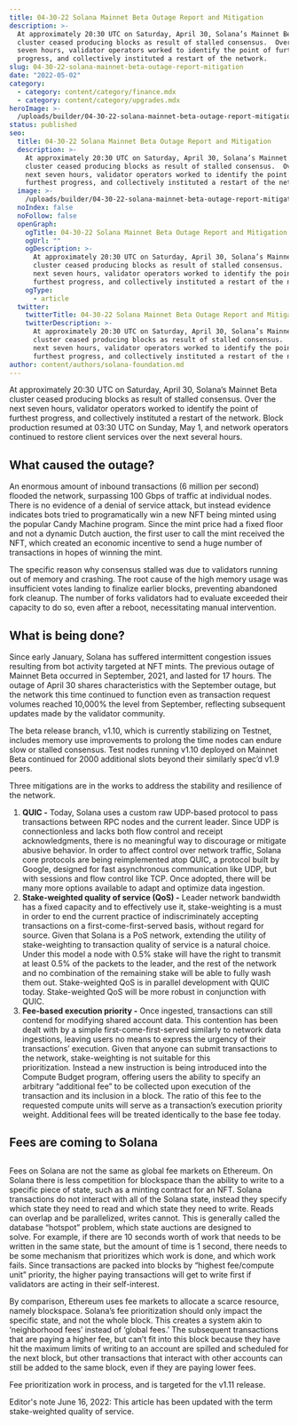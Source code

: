 ```yaml
---
title: 04-30-22 Solana Mainnet Beta Outage Report and Mitigation
description: >-
  At approximately 20:30 UTC on Saturday, April 30, Solana’s Mainnet Beta
  cluster ceased producing blocks as result of stalled consensus.  Over the next
  seven hours, validator operators worked to identify the point of furthest
  progress, and collectively instituted a restart of the network.
slug: 04-30-22-solana-mainnet-beta-outage-report-mitigation
date: "2022-05-02"
category:
  - category: content/category/finance.mdx
  - category: content/category/upgrades.mdx
heroImage: >-
  /uploads/builder/04-30-22-solana-mainnet-beta-outage-report-mitigation/35680bc3890443368a1c37d6da851cc2.png
status: published
seo:
  title: 04-30-22 Solana Mainnet Beta Outage Report and Mitigation
  description: >-
    At approximately 20:30 UTC on Saturday, April 30, Solana’s Mainnet Beta
    cluster ceased producing blocks as result of stalled consensus.  Over the
    next seven hours, validator operators worked to identify the point of
    furthest progress, and collectively instituted a restart of the network.
  image: >-
    /uploads/builder/04-30-22-solana-mainnet-beta-outage-report-mitigation/35680bc3890443368a1c37d6da851cc2.png
  noIndex: false
  noFollow: false
  openGraph:
    ogTitle: 04-30-22 Solana Mainnet Beta Outage Report and Mitigation
    ogUrl: ""
    ogDescription: >-
      At approximately 20:30 UTC on Saturday, April 30, Solana’s Mainnet Beta
      cluster ceased producing blocks as result of stalled consensus.  Over the
      next seven hours, validator operators worked to identify the point of
      furthest progress, and collectively instituted a restart of the network.
    ogType:
      - article
  twitter:
    twitterTitle: 04-30-22 Solana Mainnet Beta Outage Report and Mitigation
    twitterDescription: >-
      At approximately 20:30 UTC on Saturday, April 30, Solana’s Mainnet Beta
      cluster ceased producing blocks as result of stalled consensus.  Over the
      next seven hours, validator operators worked to identify the point of
      furthest progress, and collectively instituted a restart of the network.
author: content/authors/solana-foundation.md
---
```


At approximately 20:30 UTC on Saturday, April 30, Solana’s Mainnet Beta cluster ceased producing blocks as result of stalled consensus. Over the next seven hours, validator operators worked to identify the point of furthest progress, and collectively instituted a restart of the network. Block production resumed at 03:30 UTC on Sunday, May 1, and network operators continued to restore client services over the next several hours.

## **What caused the outage?**

An enormous amount of inbound transactions (6 million per second) flooded the network, surpassing 100 Gbps of traffic at individual nodes. There is no evidence of a denial of service attack, but instead evidence indicates bots tried to programatically win a new NFT being minted using the popular Candy Machine program. Since the mint price had a fixed floor and not a dynamic Dutch auction, the first user to call the mint received the NFT, which created an economic incentive to send a huge number of transactions in hopes of winning the mint.

The specific reason why consensus stalled was due to validators running out of memory and crashing. The root cause of the high memory usage was insufficient votes landing to finalize earlier blocks, preventing abandoned fork cleanup. The number of forks validators had to evaluate exceeded their capacity to do so, even after a reboot, necessitating manual intervention.

## **What is being done?**

Since early January, Solana has suffered intermittent congestion issues resulting from bot activity targeted at NFT mints. The previous outage of Mainnet Beta occurred in September, 2021, and lasted for 17 hours. The outage of April 30 shares characteristics with the September outage, but the network this time continued to function even as transaction request volumes reached 10,000% the level from September, reflecting subsequent updates made by the validator community.

The beta release branch, v1.10, which is currently stabilizing on Testnet, includes memory use improvements to prolong the time nodes can endure slow or stalled consensus. Test nodes running v1.10 deployed on Mainnet Beta continued for 2000 additional slots beyond their similarly spec’d v1.9 peers.

Three mitigations are in the works to address the stability and resilience of the network.

1.  **QUIC -** Today, Solana uses a custom raw UDP-based protocol to pass transactions between RPC nodes and the current leader. Since UDP is connectionless and lacks both flow control and receipt acknowledgments, there is no meaningful way to discourage or mitigate abusive behavior. In order to affect control over network traffic, Solana core protocols are being reimplemented atop QUIC, a protocol built by Google, designed for fast asynchronous communication like UDP, but with sessions and flow control like TCP. Once adopted, there will be many more options available to adapt and optimize data ingestion.
2.  **Stake-weighted quality of service (QoS) -** Leader network bandwidth has a fixed capacity and to effectively use it, stake-weighting is a must in order to end the current practice of indiscriminately accepting transactions on a first-come-first-served basis, without regard for source. Given that Solana is a PoS network, extending the utility of stake-weighting to transaction quality of service is a natural choice. Under this model a node with 0.5% stake will have the right to transmit at least 0.5% of the packets to the leader, and the rest of the network and no combination of the remaining stake will be able to fully wash them out. Stake-weighted QoS is in parallel development with QUIC today. Stake-weighted QoS will be more robust in conjunction with QUIC.
3.  **Fee-based execution priority -** Once ingested, transactions can still contend for modifying shared account data. This contention has been dealt with by a simple first-come-first-served similarly to network data ingestions, leaving users no means to express the urgency of their transactions’ execution. Given that anyone can submit transactions to the network, stake-weighting is not suitable for this prioritization. Instead a new instruction is being introduced into the Compute Budget program, offering users the ability to specify an arbitrary “additional fee” to be collected upon execution of the transaction and its inclusion in a block. The ratio of this fee to the requested compute units will serve as a transaction’s execution priority weight. Additional fees will be treated identically to the base fee today.

## **Fees are coming to Solana**

##

Fees on Solana are not the same as global fee markets on Ethereum. On Solana there is less competition for blockspace than the ability to write to a specific piece of state, such as a minting contract for an NFT. Solana transactions do not interact with all of the Solana state, instead they specify which state they need to read and which state they need to write. Reads can overlap and be parallelized, writes cannot. This is generally called the database “hotspot” problem, which state auctions are designed to solve. For example, if there are 10 seconds worth of work that needs to be written in the same state, but the amount of time is 1 second, there needs to be some mechanism that prioritizes which work is done, and which work fails. Since transactions are packed into blocks by “highest fee/compute unit” priority, the higher paying transactions will get to write first if validators are acting in their self-interest.

By comparison, Ethereum uses fee markets to allocate a scarce resource, namely blockspace. Solana’s fee prioritization should only impact the specific state, and not the whole block. This creates a system akin to ‘neighborhood fees’ instead of ‘global fees.’ The subsequent transactions that are paying a higher fee, but can’t fit into this block because they have hit the maximum limits of writing to an account are spilled and scheduled for the next block, but other transactions that interact with other accounts can still be added to the same block, even if they are paying lower fees.

Fee prioritization work in process, and is targeted for the v1.11 release.

Editor's note June 16, 2022: This article has been updated with the term stake-weighted quality of service.

